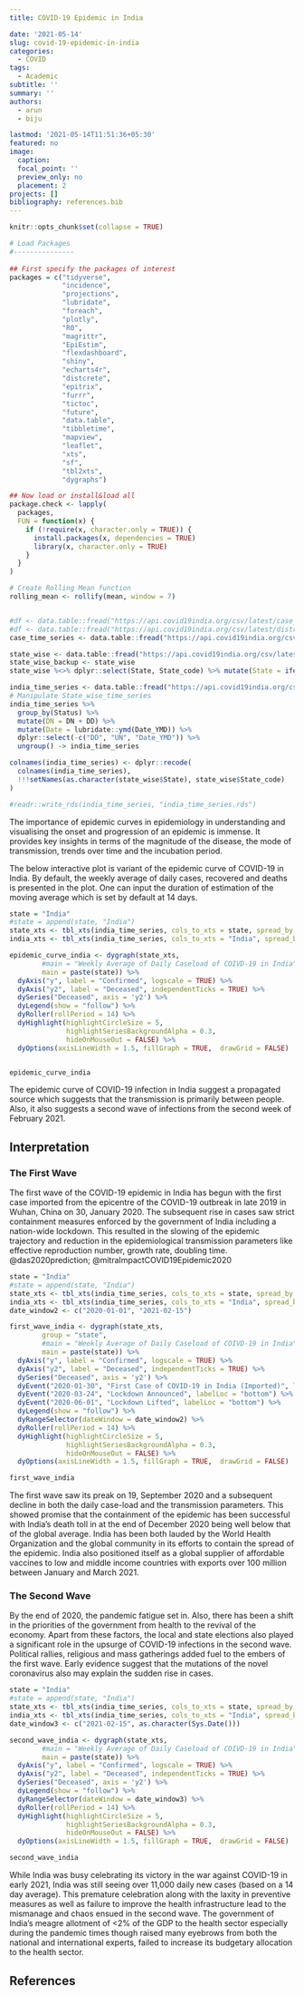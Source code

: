 ```yaml
---
title: COVID-19 Epidemic in India

date: '2021-05-14'
slug: covid-19-epidemic-in-india
categories:
  - COVID
tags:
  - Academic
subtitle: ''
summary: ''
authors:
  - arun
  - biju

lastmod: '2021-05-14T11:51:36+05:30'
featured: no
image:
  caption: 
  focal_point: ''
  preview_only: no
  placement: 2
projects: []
bibliography: references.bib
---
```


```r
knitr::opts_chunk$set(collapse = TRUE)
```

```r
# Load Packages
#---------------
             
## First specify the packages of interest
packages = c("tidyverse", 
             "incidence",
             "projections",
             "lubridate",
             "foreach", 
             "plotly",
             "R0",
             "magrittr",
             "EpiEstim",
             "flexdashboard",
             "shiny",
             "echarts4r",
             "distcrete",
             "epitrix",
             "furrr",
             "tictoc",
             "future",
             "data.table",
             "tibbletime",
             "mapview",
             "leaflet",
             "xts",
             "sf",
             "tbl2xts",
             "dygraphs")

## Now load or install&load all
package.check <- lapply(
  packages,
  FUN = function(x) {
    if (!require(x, character.only = TRUE)) {
      install.packages(x, dependencies = TRUE)
      library(x, character.only = TRUE)
    }
  }
)

# Create Rolling Mean function
rolling_mean <- rollify(mean, window = 7)


#df <- data.table::fread("https://api.covid19india.org/csv/latest/case_time_series.csv")
#df <- data.table::fread("https://api.covid19india.org/csv/latest/districts.csv")
case_time_series <- data.table::fread("https://api.covid19india.org/csv/latest/case_time_series.csv")

state_wise <- data.table::fread("https://api.covid19india.org/csv/latest/state_wise.csv")
state_wise_backup <- state_wise
state_wise %<>% dplyr::select(State, State_code) %>% mutate(State = ifelse(State_code == "TT", "India", State))

india_time_series <- data.table::fread("https://api.covid19india.org/csv/latest/state_wise_daily.csv")
# Manipulate State_wise_time_series
india_time_series %>% 
  group_by(Status) %>% 
  mutate(DN = DN + DD) %>%
  mutate(Date = lubridate::ymd(Date_YMD)) %>% 
  dplyr::select(-c("DD", "UN", "Date_YMD")) %>% 
  ungroup() -> india_time_series

colnames(india_time_series) <- dplyr::recode(
  colnames(india_time_series), 
  !!!setNames(as.character(state_wise$State), state_wise$State_code)
)

#readr::write_rds(india_time_series, "india_time_series.rds")
```


The importance of epidemic curves in epidemiology in understanding and visualising the onset and progression of an epidemic is immense. It provides key insights in terms of the magnitude of the disease, the mode of transmission, trends over time and the incubation period.

The below interactive plot is variant of the epidemic curve of COVID-19 in India. By default, the weekly average of daily cases, recovered and deaths is presented in the plot. One can input the duration of estimation of the moving average which is set by default at 14 days.


```r

state = "India"
#state = append(state, "India")
state_xts <- tbl_xts(india_time_series, cols_to_xts = state, spread_by = Status) 
india_xts <- tbl_xts(india_time_series, cols_to_xts = "India", spread_by = Status)

epidemic_curve_india <- dygraph(state_xts, 
        #main = "Weekly Average of Daily Caseload of COIVD-19 in India",
        main = paste(state)) %>%
  dyAxis("y", label = "Confirmed", logscale = TRUE) %>%
  dyAxis("y2", label = "Deceased", independentTicks = TRUE) %>%
  dySeries("Deceased", axis = 'y2') %>% 
  dyLegend(show = "follow") %>% 
  dyRoller(rollPeriod = 14) %>% 
  dyHighlight(highlightCircleSize = 5,
              highlightSeriesBackgroundAlpha = 0.3, 
              hideOnMouseOut = FALSE) %>% 
  dyOptions(axisLineWidth = 1.5, fillGraph = TRUE,  drawGrid = FALSE)


epidemic_curve_india 

```


The epidemic curve of COVID-19 infection in India suggest a propagated source which suggests that the transmission is primarily between people. Also, it also suggests a second wave of infections from the second week of February 2021.

## Interpretation

### The First Wave

The first wave of the COVID-19 epidemic in India has begun with the first case imported from the epicentre of the COVID-19 outbreak in late 2019 in Wuhan, China on 30, January 2020. The subsequent rise in cases saw strict containment measures enforced by the government of India including a nation-wide lockdown. This resulted in the slowing of the epidemic trajectory and reduction in the epidemiological transmission parameters like effective reproduction number, growth rate, doubling time. @das2020prediction; @mitraImpactCOVID19Epidemic2020


```r

state = "India"
#state = append(state, "India")
state_xts <- tbl_xts(india_time_series, cols_to_xts = state, spread_by = Status) 
india_xts <- tbl_xts(india_time_series, cols_to_xts = "India", spread_by = Status)
date_window2 <- c("2020-01-01", "2021-02-15")

first_wave_india <- dygraph(state_xts, 
        group = "state",
        #main = "Weekly Average of Daily Caseload of COIVD-19 in India",
        main = paste(state)) %>%
  dyAxis("y", label = "Confirmed", logscale = TRUE) %>%
  dyAxis("y2", label = "Deceased", independentTicks = TRUE) %>%
  dySeries("Deceased", axis = 'y2') %>% 
  dyEvent("2020-01-30", "First Case of COVID-19 in India (Imported)", labelLoc = "bottom") %>% 
  dyEvent("2020-03-24", "Lockdown Announced", labelLoc = "bottom") %>% 
  dyEvent("2020-06-01", "Lockdown Lifted", labelLoc = "bottom") %>% 
  dyLegend(show = "follow") %>% 
  dyRangeSelector(dateWindow = date_window2) %>% 
  dyRoller(rollPeriod = 14) %>% 
  dyHighlight(highlightCircleSize = 5,
              highlightSeriesBackgroundAlpha = 0.3, 
              hideOnMouseOut = FALSE) %>% 
  dyOptions(axisLineWidth = 1.5, fillGraph = TRUE,  drawGrid = FALSE)

first_wave_india
```


The first wave saw its preak on 19, September 2020 and a subsequent decline in both the daily case-load and the transmission parameters. This showed promise that the containment of the epidemic has been successful with India's death toll in at the end of December 2020 being well below that of the global average. India has been both lauded by the World Health Organization and the global community in its efforts to contain the spread of the epidemic. India also positioned itself as a global supplier of affordable vaccines to low and middle income countries with exports over 100 million between January and March 2021.

### The Second Wave

By the end of 2020, the pandemic fatigue set in. Also, there has been a shift in the priorities of the government from health to the revival of the economy. Apart from these factors, the local and state elections also played a significant role in the upsurge of COVID-19 infections in the second wave. Political rallies, religious and mass gatherings added fuel to the embers of the first wave. Early evidence suggest that the mutations of the novel coronavirus also may explain the sudden rise in cases.


```r

state = "India"
#state = append(state, "India")
state_xts <- tbl_xts(india_time_series, cols_to_xts = state, spread_by = Status) 
india_xts <- tbl_xts(india_time_series, cols_to_xts = "India", spread_by = Status)
date_window3 <- c("2021-02-15", as.character(Sys.Date()))

second_wave_india <- dygraph(state_xts, 
        #main = "Weekly Average of Daily Caseload of COIVD-19 in India",
        main = paste(state)) %>%
  dyAxis("y", label = "Confirmed", logscale = TRUE) %>%
  dyAxis("y2", label = "Deceased", independentTicks = TRUE) %>%
  dySeries("Deceased", axis = 'y2') %>% 
  dyLegend(show = "follow") %>% 
  dyRangeSelector(dateWindow = date_window3) %>% 
  dyRoller(rollPeriod = 14) %>% 
  dyHighlight(highlightCircleSize = 5,
              highlightSeriesBackgroundAlpha = 0.3, 
              hideOnMouseOut = FALSE) %>% 
  dyOptions(axisLineWidth = 1.5, fillGraph = TRUE,  drawGrid = FALSE)

second_wave_india
```


While India was busy celebrating its victory in the war against COVID-19 in early 2021, India was still seeing over 11,000 daily new cases (based on a 14 day average). This premature celebration along with the laxity in preventive measures as well as failure to improve the health infrastructure lead to the mismanage and chaos ensued in the second wave. The government of India's meagre allotment of <2% of the GDP to the health sector especially during the pandemic times though raised many eyebrows from both the national and international experts, failed to increase its budgetary allocation to the health sector.

## References
